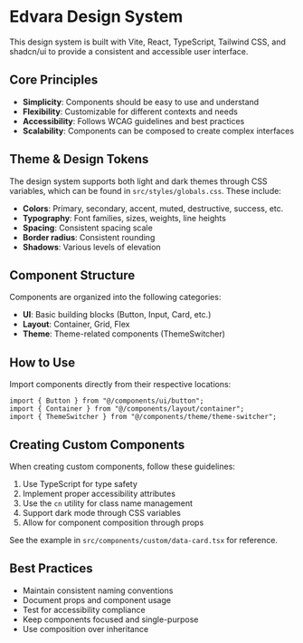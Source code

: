 # Edvara Design System

This design system is built with Vite, React, TypeScript, Tailwind CSS, and shadcn/ui to provide a consistent and accessible user interface.

## Core Principles

- **Simplicity**: Components should be easy to use and understand
- **Flexibility**: Customizable for different contexts and needs
- **Accessibility**: Follows WCAG guidelines and best practices
- **Scalability**: Components can be composed to create complex interfaces

## Theme & Design Tokens

The design system supports both light and dark themes through CSS variables, which can be found in `src/styles/globals.css`. These include:

- **Colors**: Primary, secondary, accent, muted, destructive, success, etc.
- **Typography**: Font families, sizes, weights, line heights
- **Spacing**: Consistent spacing scale
- **Border radius**: Consistent rounding
- **Shadows**: Various levels of elevation

## Component Structure

Components are organized into the following categories:

- **UI**: Basic building blocks (Button, Input, Card, etc.)
- **Layout**: Container, Grid, Flex
- **Theme**: Theme-related components (ThemeSwitcher)

## How to Use

Import components directly from their respective locations:

```tsx
import { Button } from "@/components/ui/button";
import { Container } from "@/components/layout/container";
import { ThemeSwitcher } from "@/components/theme/theme-switcher";
```

## Creating Custom Components

When creating custom components, follow these guidelines:

1. Use TypeScript for type safety
2. Implement proper accessibility attributes
3. Use the `cn` utility for class name management
4. Support dark mode through CSS variables
5. Allow for component composition through props

See the example in `src/components/custom/data-card.tsx` for reference.

## Best Practices

- Maintain consistent naming conventions
- Document props and component usage
- Test for accessibility compliance
- Keep components focused and single-purpose
- Use composition over inheritance
